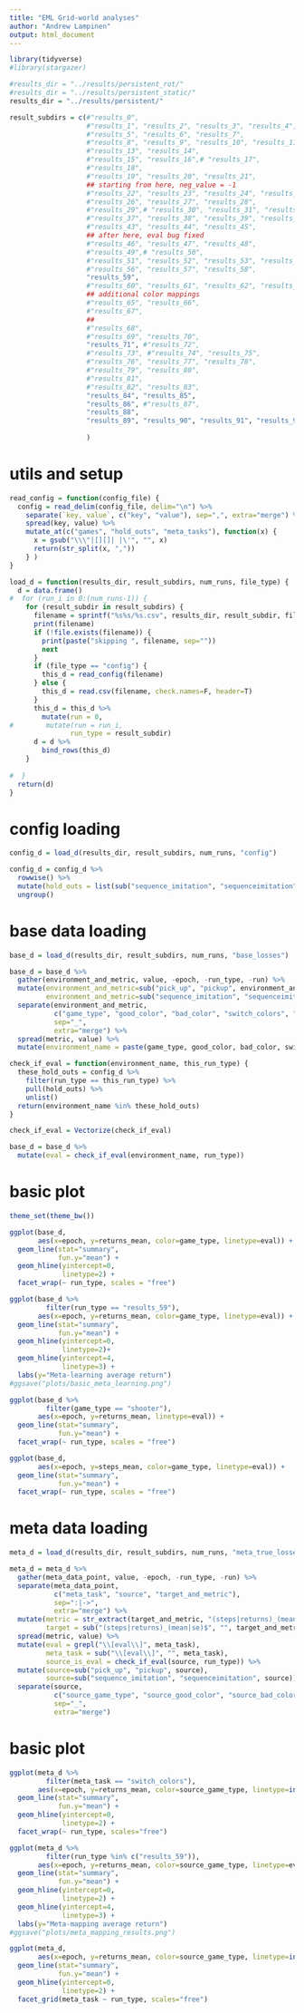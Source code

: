 ```yaml
---
title: "EML Grid-world analyses"
author: "Andrew Lampinen"
output: html_document
---
```


```r
library(tidyverse)
#library(stargazer)
```

```r
#results_dir = "../results/persistent_rot/"
#results_dir = "../results/persistent_static/"
results_dir = "../results/persistent/"

result_subdirs = c(#"results_0", 
                   #"results_1", "results_2", "results_3", "results_4", 
                   #"results_5", "results_6", "results_7",
                   #"results_8", "results_9", "results_10", "results_11", "results_12",
                   #"results_13", "results_14", 
                   #"results_15", "results_16",# "results_17",
                   #"results_18",
                   #"results_19", "results_20", "results_21",
                   ## starting from here, neg_value = -1
                   #"results_22", "results_23", "results_24", "results_25",
                   #"results_26", "results_27", "results_28",
                   #"results_29",# "results_30", "results_31", "results_32", "results_33", "results_34", "results_35", "results_36",
                   #"results_37", "results_38", "results_39", "results_40", "results_41", "results_42",
                   #"results_43", "results_44", "results_45",
                   ## after here, eval bug fixed
                   #"results_46", "results_47", "results_48", 
                   #"results_49",# "results_50",
                   #"results_51", "results_52", "results_53", "results_54", "results_55",
                   #"results_56", "results_57", "results_58", 
                   "results_59", 
                   #"results_60", "results_61", "results_62", "results_63",
                   ## additional color mappings
                   #"results_65", "results_66", 
                   #"results_67",
                   ##
                   #"results_68",
                   #"results_69", "results_70",
                   "results_71", #"results_72",
                   #"results_73", #"results_74", "results_75",
                   #"results_76", "results_77", "results_78",
                   #"results_79", "results_80",
                   #"results_81",
                   #"results_82", "results_83",
                   "results_84", "results_85",
                   "results_86", #"results_87",
                   "results_88",
                   "results_89", "results_90", "results_91", "results_92"
                   
                   )

```

# utils and setup
```r
read_config = function(config_file) { 
  config = read_delim(config_file, delim="\n") %>%
    separate(`key, value`, c("key", "value"), sep=",", extra="merge") %>%
    spread(key, value) %>%
    mutate_at(c("games", "hold_outs", "meta_tasks"), function(x) {
      x = gsub("\\\"|[][]| |\'", "", x)
      return(str_split(x, ","))
    } )
}
```

```r
load_d = function(results_dir, result_subdirs, num_runs, file_type) {
  d = data.frame()
#  for (run_i in 0:(num_runs-1)) {
    for (result_subdir in result_subdirs) {
      filename = sprintf("%s%s/%s.csv", results_dir, result_subdir, file_type)
      print(filename)
      if (!file.exists(filename)) {
        print(paste("skipping ", filename, sep=""))
        next
      }
      if (file_type == "config") {
        this_d = read_config(filename)
      } else {
        this_d = read.csv(filename, check.names=F, header=T) 
      }
      this_d = this_d %>%
        mutate(run = 0,
#        mutate(run = run_i,
               run_type = result_subdir)
      d = d %>%
        bind_rows(this_d)
    }
    
#  }
  return(d)
}
```


# config loading

```r
config_d = load_d(results_dir, result_subdirs, num_runs, "config")
```
```r
config_d = config_d %>% 
  rowwise() %>% 
  mutate(hold_outs = list(sub("sequence_imitation", "sequenceimitation", sub("pick_up", "pickup",hold_outs)))) %>%
  ungroup() 
```

# base data loading

```r
base_d = load_d(results_dir, result_subdirs, num_runs, "base_losses")
```

```r
base_d = base_d %>%
  gather(environment_and_metric, value, -epoch, -run_type, -run) %>%
  mutate(environment_and_metric=sub("pick_up", "pickup", environment_and_metric),
         environment_and_metric=sub("sequence_imitation", "sequenceimitation", environment_and_metric)) %>%
  separate(environment_and_metric, 
           c("game_type", "good_color", "bad_color", "switch_colors", "switch_left_right", "metric"),
           sep="_",
           extra="merge") %>%
  spread(metric, value) %>%
  mutate(environment_name = paste(game_type, good_color, bad_color, switch_colors, switch_left_right, sep="_"))
```

```r
check_if_eval = function(environment_name, this_run_type) {
  these_hold_outs = config_d %>% 
    filter(run_type == this_run_type) %>% 
    pull(hold_outs) %>%
    unlist()
  return(environment_name %in% these_hold_outs)
}

check_if_eval = Vectorize(check_if_eval)
```

```r
base_d = base_d %>% 
  mutate(eval = check_if_eval(environment_name, run_type))
```

# basic plot
```r
theme_set(theme_bw())
```

```r
ggplot(base_d,
       aes(x=epoch, y=returns_mean, color=game_type, linetype=eval)) +
  geom_line(stat="summary",
            fun.y="mean") +
  geom_hline(yintercept=0,
             linetype=2) +
  facet_wrap(~ run_type, scales = "free")
```

```r
ggplot(base_d %>%
         filter(run_type == "results_59"),
       aes(x=epoch, y=returns_mean, color=game_type, linetype=eval)) +
  geom_line(stat="summary",
            fun.y="mean") +
  geom_hline(yintercept=0,
             linetype=2)+ 
  geom_hline(yintercept=4,
             linetype=3) +
  labs(y="Meta-learning average return")
#ggsave("plots/basic_meta_learning.png")
```

```r
ggplot(base_d %>% 
         filter(game_type == "shooter"),
       aes(x=epoch, y=returns_mean, linetype=eval)) +
  geom_line(stat="summary",
            fun.y="mean") +
  facet_wrap(~ run_type, scales = "free")
```

```r
ggplot(base_d,
       aes(x=epoch, y=steps_mean, color=game_type, linetype=eval)) +
  geom_line(stat="summary",
            fun.y="mean") +
  facet_wrap(~ run_type, scales = "free")
```

# meta data loading

```r
meta_d = load_d(results_dir, result_subdirs, num_runs, "meta_true_losses")
```

```r
meta_d = meta_d %>%
  gather(meta_data_point, value, -epoch, -run_type, -run) %>%
  separate(meta_data_point, 
           c("meta_task", "source", "target_and_metric"),
           sep=":|->",
           extra="merge") %>%
  mutate(metric = str_extract(target_and_metric, "(steps|returns)_(mean|se)$"),
         target = sub("(steps|returns)_(mean|se)$", "", target_and_metric)) %>%
  spread(metric, value) %>%
  mutate(eval = grepl("\\[eval\\]", meta_task),
         meta_task = sub("\\[eval\\]", "", meta_task),
         source_is_eval = check_if_eval(source, run_type)) %>%
  mutate(source=sub("pick_up", "pickup", source),
         source=sub("sequence_imitation", "sequenceimitation", source)) %>%
  separate(source, 
           c("source_game_type", "source_good_color", "source_bad_color", "source_switch_colors", "source_switch_left_right"),
           sep="_",
           extra="merge")
```

# basic plot

```r
ggplot(meta_d %>%
         filter(meta_task == "switch_colors"),
       aes(x=epoch, y=returns_mean, color=source_game_type, linetype=interaction(eval, source_is_eval))) +
  geom_line(stat="summary",
            fun.y="mean") +
  geom_hline(yintercept=0,
             linetype=2) +
  facet_wrap(~ run_type, scales="free")
```


```r
ggplot(meta_d %>% 
         filter(run_type %in% c("results_59")),
       aes(x=epoch, y=returns_mean, color=source_game_type, linetype=eval)) +
  geom_line(stat="summary",
            fun.y="mean") +
  geom_hline(yintercept=0,
             linetype=2) +
  geom_hline(yintercept=4,
             linetype=3) +
  labs(y="Meta-mapping average return")
#ggsave("plots/meta_mapping_results.png")
```

```r
ggplot(meta_d,
       aes(x=epoch, y=returns_mean, color=source_game_type, linetype=interaction(eval, source_is_eval))) +
  geom_line(stat="summary",
            fun.y="mean") +
  geom_hline(yintercept=0,
             linetype=2) +
  facet_grid(meta_task ~ run_type, scales="free")
```
